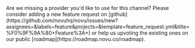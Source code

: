 <Tip>
Are we missing a provider you'd like to use for this channel? Please consider adding a new feature request on [github](https://github.com/novuhq/novu/issues/new?assignees=&labels=feature&projects=&template=feature_request.yml&title=%F0%9F%9A%80+Feature%3A+) or help us upvoting the existing ones on our public [roadmap](https://roadmap.novu.co/roadmap).
</Tip>